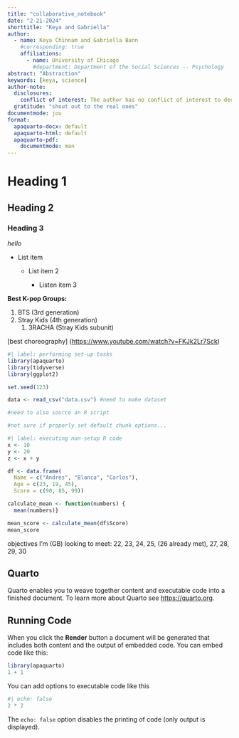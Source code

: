 ```yaml
---
title: "collaborative_notebook"
date: "2-21-2024"
shorttitle: "Keya and Gabriella"
author:
  - name: Keya Chinnam and Gabriella Bann
    #corresponding: true
    affiliations:
      - name: University of Chicago
        #department: Department of the Social Sciences -- Psychology
abstract: "Abstraction"
keywords: [keya, science]
author-note:
  disclosures:
    conflict of interest: The author has no conflict of interest to declare.
  gratitude: "shout out to the real ones"
documentmode: jou
format:
  apaquarto-docx: default
  apaquarto-html: default
  apaquarto-pdf:
    documentmode: man
---
```


# Heading 1

## Heading 2

### Heading 3

*hello*

-   List item

    -   List item 2

        -   Listen item 3

**Best K-pop Groups:**

1.  BTS (3rd generation)
2.  Stray Kids (4th generation)
    1.  3RACHA (Stray Kids subunit)

\[best choreography\] (<https://www.youtube.com/watch?v=FKJk2Lr7Sck>)

<!-- hello what's up -->

```r
#| label: performing set-up tasks
library(apaquarto)
library(tidyverse)
library(ggplot2)

set.seed(123)

data <- read_csv("data.csv") #need to make dataset

#need to also source an R script

#not sure if properly set default chunk options...
```

```r
#| label: executing non-setup R code
x <- 10
y <- 20
z <- x + y

df <- data.frame(
  Name = c("Andres", "Blanca", "Carlos"),
  Age = c(23, 19, 45),
  Score = c(90, 85, 99))

calculate_mean <- function(numbers) {
  mean(numbers)}

mean_score <- calculate_mean(df$Score)
mean_score
```

objectives I'm (GB) looking to meet: 22, 23, 24, 25, (26 already met), 27, 28, 29, 30

## Quarto

Quarto enables you to weave together content and executable code into a finished document. To learn more about Quarto see <https://quarto.org>.

## Running Code

When you click the **Render** button a document will be generated that includes both content and the output of embedded code. You can embed code like this:

```r
library(apaquarto)
1 + 1
```

You can add options to executable code like this

```r
#| echo: false
2 * 2
```

The `echo: false` option disables the printing of code (only output is displayed).

